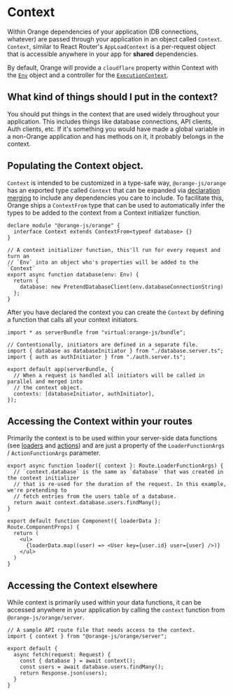 # Context

Within Orange dependencies of your application (DB connections, whatever) are passed through your application in an object called `Context`. `Context`, similar to React Router's `AppLoadContext` is a per-request object that is accessible anywhere in your app for **shared** dependencies.

By default, Orange will provide a `cloudflare` property within Context with the [`Env`](https://developers.cloudflare.com/workers/runtime-apis/bindings/) object and a controller for the [`ExecutionContext`](https://developers.cloudflare.com/workers/runtime-apis/context/).

## What kind of things should I put in the context?

You should put things in the context that are used widely throughout your application. This includes things like database connections, API clients, Auth clients, etc. If it's something you would have made a global variable in a non-Orange application and has methods on it, it probably belongs in the context.

## Populating the Context object.

`Context` is intended to be customized in a type-safe way, `@orange-js/orange` has an exported type called `Context` that can be expanded via [declaration merging](https://www.typescriptlang.org/docs/handbook/declaration-merging.html) to include any dependencies you care to include. To facilitate this, Orange ships a `ContextFrom` type that can be used to automatically infer the types to be added to the context from a Context initializer function.

```tsx
declare module "@orange-js/orange" {
  interface Context extends ContextFrom<typeof database> {}
}

// A context initializer function, this'll run for every request and turn an
// `Env` into an object who's properties will be added to the `Context`
export async function database(env: Env) {
  return {
    database: new PretendDatabaseClient(env.databaseConnectionString)
  };
}
```

After you have declared the context you can create the `Context` by defining a function that calls all your context initiators.

```tsx
import * as serverBundle from "virtual:orange-js/bundle";

// Contentionally, initiators are defined in a separate file.
import { database as databaseInitiator } from "./database.server.ts";
import { auth as authInitiator } from "./auth.server.ts";

export default app(serverBundle, {
  // When a request is handled all initiators will be called in parallel and merged into
  // the context object.
  contexts: [databaseInitiator, authInitiator],
});
```

## Accessing the Context within your routes

Primarily the context is to be used within your server-side data functions (see [loaders](/docs/loaders) and [actions](/docs/actions)) and are just a property of the `LoaderFunctionArgs` / `ActionFunctionArgs` parameter.

```tsx
export async function loader({ context }: Route.LoaderFunctionArgs) {
  // `context.database` is the same as `database` that was created in the context initializer
  // that is re-used for the duration of the request. In this example, we're pretending to
  // fetch entries from the users table of a database.
  return await context.database.users.findMany();
}

export default function Component({ loaderData }: Route.ComponentProps) {
  return (
    <ul>
      {loaderData.map((user) => <User key={user.id} user={user} />)}
    </ul>
  )
}
```

## Accessing the Context elsewhere

While context is primarily used within your data functions, it can be accessed anywhere in your application by calling the `context` function from `@orange-js/orange/server`.

```tsx
// A sample API route file that needs access to the context.
import { context } from "@orange-js/orange/server";

export default {
  async fetch(request: Request) {
    const { database } = await context();
    const users = await database.users.findMany();
    return Response.json(users);
  }
}
```
